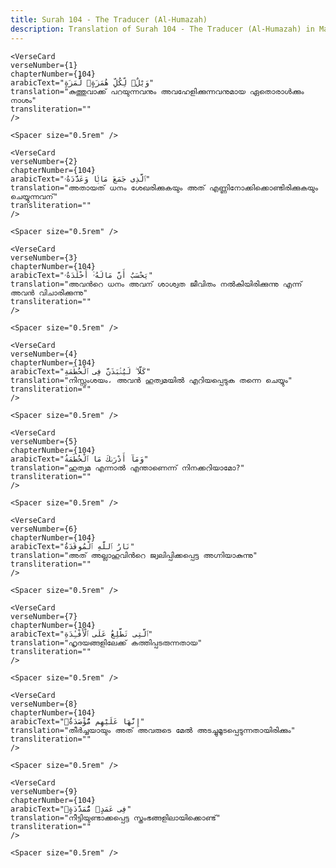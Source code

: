 ```yaml
---
title: Surah 104 - The Traducer (Al-Humazah)  
description: Translation of Surah 104 - The Traducer (Al-Humazah) in Malayalam
---
```







    <VerseCard 
    verseNumber={1}
    chapterNumber={104}
    arabicText="وَيْلٌۭ لِّكُلِّ هُمَزَةٍۢ لُّمَزَةٍ"
    translation="കുത്തുവാക്ക്‌ പറയുന്നവനും അവഹേളിക്കുന്നവനുമായ ഏതൊരാള്‍ക്കും നാശം"
    transliteration=""
    />

    <Spacer size="0.5rem" />
                
    <VerseCard 
    verseNumber={2}
    chapterNumber={104}
    arabicText="ٱلَّذِى جَمَعَ مَالًۭا وَعَدَّدَهُۥ"
    translation="അതായത്‌ ധനം ശേഖരിക്കുകയും അത്‌ എണ്ണിനോക്കിക്കൊണ്ടിരിക്കുകയും ചെയ്യുന്നവന്‌"
    transliteration=""
    />

    <Spacer size="0.5rem" />
                
    <VerseCard 
    verseNumber={3}
    chapterNumber={104}
    arabicText="يَحْسَبُ أَنَّ مَالَهُۥٓ أَخْلَدَهُۥ"
    translation="അവന്‍റെ ധനം അവന്‌ ശാശ്വത ജീവിതം നല്‍കിയിരിക്കുന്നു എന്ന്‌ അവന്‍ വിചാരിക്കുന്നു"
    transliteration=""
    />

    <Spacer size="0.5rem" />
                
    <VerseCard 
    verseNumber={4}
    chapterNumber={104}
    arabicText="كَلَّا ۖ لَيُنۢبَذَنَّ فِى ٱلْحُطَمَةِ"
    translation="നിസ്സംശയം، അവന്‍ ഹുത്വമയില്‍ എറിയപ്പെടുക തന്നെ ചെയ്യും"
    transliteration=""
    />

    <Spacer size="0.5rem" />
                
    <VerseCard 
    verseNumber={5}
    chapterNumber={104}
    arabicText="وَمَآ أَدْرَىٰكَ مَا ٱلْحُطَمَةُ"
    translation="ഹുത്വമ എന്നാല്‍ എന്താണെന്ന്‌ നിനക്കറിയാമോ?"
    transliteration=""
    />

    <Spacer size="0.5rem" />
                
    <VerseCard 
    verseNumber={6}
    chapterNumber={104}
    arabicText="نَارُ ٱللَّهِ ٱلْمُوقَدَةُ"
    translation="അത്‌ അല്ലാഹുവിന്‍റെ ജ്വലിപ്പിക്കപ്പെട്ട അഗ്നിയാകുന്നു"
    transliteration=""
    />

    <Spacer size="0.5rem" />
                
    <VerseCard 
    verseNumber={7}
    chapterNumber={104}
    arabicText="ٱلَّتِى تَطَّلِعُ عَلَى ٱلْأَفْـِٔدَةِ"
    translation="ഹൃദയങ്ങളിലേക്ക്‌ കത്തിപ്പടരുന്നതായ"
    transliteration=""
    />

    <Spacer size="0.5rem" />
                
    <VerseCard 
    verseNumber={8}
    chapterNumber={104}
    arabicText="إِنَّهَا عَلَيْهِم مُّؤْصَدَةٌۭ"
    translation="തീര്‍ച്ചയായും അത്‌ അവരുടെ മേല്‍ അടച്ചുമൂടപ്പെടുന്നതായിരിക്കും"
    transliteration=""
    />

    <Spacer size="0.5rem" />
                
    <VerseCard 
    verseNumber={9}
    chapterNumber={104}
    arabicText="فِى عَمَدٍۢ مُّمَدَّدَةٍۭ"
    translation="നീട്ടിയുണ്ടാക്കപ്പെട്ട സ്തംഭങ്ങളിലായിക്കൊണ്ട്‌"
    transliteration=""
    />

    <Spacer size="0.5rem" />
                